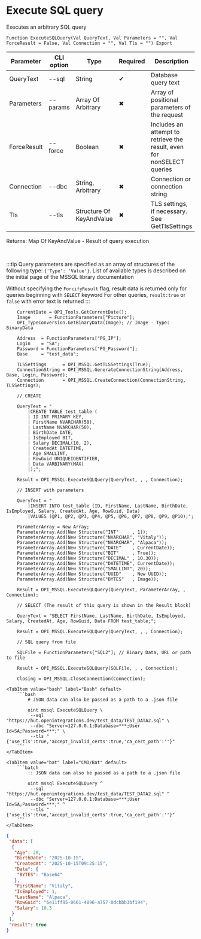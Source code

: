 ﻿---
sidebar_position: 4
description: Execute SQL query and other functions to work with MSSQL in the Open Integration Package, a free open-source integration library for 1C:Enterprise 8, OneScript and CLI
keywords: [1C, 1С, 1С:Enterprise, 1С:Enterprise 8.3, API, Integration, Services, Exchange, OneScript, CLI, MSSQL]
---


# Execute SQL query
 Executes an arbitrary SQL query



`Function ExecuteSQLQuery(Val QueryText, Val Parameters = "", Val ForceResult = False, Val Connection = "", Val Tls = "") Export`

  | Parameter | CLI option | Type | Required | Description |
  |-|-|-|-|-|
  | QueryText | --sql | String | &#x2714; | Database query text |
  | Parameters | --params | Array Of Arbitrary | &#x2716; | Array of positional parameters of the request |
  | ForceResult | --force | Boolean | &#x2716; | Includes an attempt to retrieve the result, even for nonSELECT queries |
  | Connection | --dbc | String, Arbitrary | &#x2716; | Connection or connection string |
  | Tls | --tls | Structure Of KeyAndValue | &#x2716; | TLS settings, if necessary. See GetTlsSettings |

  
  Returns:  Map Of KeyAndValue - Result of query execution

<br/>

:::tip
Query parameters are specified as an array of structures of the following type: `{'Type': 'Value'}`. List of available types is described on the initial page of the MSSQL library documentation

Without specifying the `ForcifyResult` flag, result data is returned only for queries beginning with `SELECT` keyword For other queries, `result:true` or `false` with error text is returned
:::
<br/>


```bsl title="1C:Enterprise/OneScript code example"
    CurrentDate = OPI_Tools.GetCurrentDate();
    Image       = FunctionParameters["Picture"];
    OPI_TypeConversion.GetBinaryData(Image); // Image - Type: BinaryData

    Address  = FunctionParameters["PG_IP"];
    Login    = "SA";
    Password = FunctionParameters["PG_Password"];
    Base     = "test_data";

    TLSSettings      = OPI_MSSQL.GetTLSSettings(True);
    ConnectionString = OPI_MSSQL.GenerateConnectionString(Address, Base, Login, Password);
    Connection       = OPI_MSSQL.CreateConnection(ConnectionString, TLSSettings);

    // CREATE

    QueryText = "
        |CREATE TABLE test_table (
        | ID INT PRIMARY KEY,
        | FirstName NVARCHAR(50),
        | LastName NVARCHAR(50),
        | BirthDate DATE,
        | IsEmployed BIT,
        | Salary DECIMAL(10, 2),
        | CreatedAt DATETIME,
        | Age SMALLINT,
        | RowGuid UNIQUEIDENTIFIER,
        | Data VARBINARY(MAX)
        |);";

    Result = OPI_MSSQL.ExecuteSQLQuery(QueryText, , , Connection);

    // INSERT with parameters

    QueryText = "
        |INSERT INTO test_table (ID, FirstName, LastName, BirthDate, IsEmployed, Salary, CreatedAt, Age, RowGuid, Data)
        |VALUES (@P1, @P2, @P3, @P4, @P5, @P6, @P7, @P8, @P9, @P10);";

    ParameterArray = New Array;
    ParameterArray.Add(New Structure("INT"     , 1));
    ParameterArray.Add(New Structure("NVARCHAR", "Vitaly"));
    ParameterArray.Add(New Structure("NVARCHAR", "Alpaca"));
    ParameterArray.Add(New Structure("DATE"    , CurrentDate));
    ParameterArray.Add(New Structure("BIT"     , True));
    ParameterArray.Add(New Structure("DECIMAL" , 10.30));
    ParameterArray.Add(New Structure("DATETIME", CurrentDate));
    ParameterArray.Add(New Structure("SMALLINT", 20));
    ParameterArray.Add(New Structure("UUID"    , New UUID));
    ParameterArray.Add(New Structure("BYTES"   , Image));

    Result = OPI_MSSQL.ExecuteSQLQuery(QueryText, ParameterArray, , Connection);

    // SELECT (The result of this query is shown in the Result block)

    QueryText = "SELECT FirstName, LastName, BirthDate, IsEmployed, Salary, CreatedAt, Age, RowGuid, Data FROM test_table;";

    Result = OPI_MSSQL.ExecuteSQLQuery(QueryText, , , Connection);

    // SQL query from file

    SQLFile = FunctionParameters["SQL2"]; // Binary Data, URL or path to file

    Result = OPI_MSSQL.ExecuteSQLQuery(SQLFile, , , Connection);

    Closing = OPI_MSSQL.CloseConnection(Connection);
```
 

 <Tabs>
  
    <TabItem value="bash" label="Bash" default>
        ```bash
            # JSON data can also be passed as a path to a .json file
            
            oint mssql ExecuteSQLQuery \
             --sql "https://hut.openintegrations.dev/test_data/TEST_DATA2.sql" \
             --dbc "Server=127.0.0.1;Database=***;User Id=SA;Password=***;" \
             --tls "{'use_tls':true,'accept_invalid_certs':true,'ca_cert_path':''}"
        ```
    </TabItem>
  
    <TabItem value="bat" label="CMD/Bat" default>
        ```batch
            :: JSON data can also be passed as a path to a .json file
            
            oint mssql ExecuteSQLQuery ^
             --sql "https://hut.openintegrations.dev/test_data/TEST_DATA2.sql" ^
             --dbc "Server=127.0.0.1;Database=***;User Id=SA;Password=***;" ^
             --tls "{'use_tls':true,'accept_invalid_certs':true,'ca_cert_path':''}"
        ```
    </TabItem>
</Tabs>


```json title="Result"
{
 "data": [
  {
   "Age": 20,
   "BirthDate": "2025-10-15",
   "CreatedAt": "2025-10-15T09:25:15",
   "Data": {
    "BYTES": "Base64"
   },
   "FirstName": "Vitaly",
   "IsEmployed": 1,
   "LastName": "Alpaca",
   "RowGuid": "6e11ff95-0661-4896-a757-0dcbbb3bf194",
   "Salary": 10.3
  }
 ],
 "result": true
}
```
